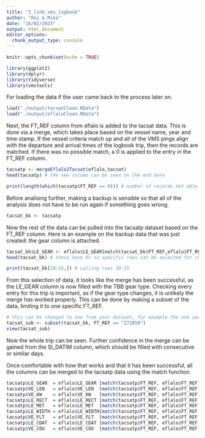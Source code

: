 ```yaml
---
title: "3_link_vms_logbook"
author: "Roi & Mike"
date: "16/02/2023"
output: html_document
editor_options: 
  chunk_output_type: console
---
```


```r
knitr::opts_chunk$set(echo = TRUE)
```

```r
library(ggplot2)
library(dplyr)
library(tidyverse)
library(vmstools)
```

For loading the data if the user came back to the process later on.

```r
load("./output/tacsatClean.RData")
load("./output/eflaloClean.RData")
```

Next, the FT_REF column from eflalo is added to the tacsat data. This is done
via a merge, which takes place based on the vessel name, year and time stamp.
If the vessel criteria match up and all of the VMS pings align with the
departure and arrival times of the logbook trip, then the records are matched.
If there was no possible match, a 0 is applied to the entry in the FT_REF column.

```r
tacsatp <- mergeEflalo2Tacsat(eflalo,tacsat)
head(tacsatp) # the new column can be seen on the end here

print(length(which(tacsatp$FT_REF == 0))) # number of records not able to link
```

Before analising further, making a backup is sensible so that all of the
analysis does not have to be run again if something goes wrong.

```r
tacsat_bk <- tacsatp
```

Now the rest of the data can be pulled into the tacsatp dataset based on the
FT_REF column. Here is an example on the backup data that was just created:
the gear column is attached.

```r
tacsat_bk$LE_GEAR <- eflalo$LE_GEAR[match(tacsat_bk$FT_REF,eflalo$FT_REF)]
head(tacsat_bk) # these have 0s so specific rows can be selected for checking the work

print(tacsat_bk[10:15,]) # calling rows 10-15
```

From this selection of data, it looks like the merge has been successful,
as the LE_GEAR column is now filled with the TBB gear type. Checking every
entry for this trip is important, as if the gear type changes, it is unlikely
the merge has worked properly. This can be done by making a subset of the data,
limiting it to one specific FT_REF.

```r
# this can be changed to one from your dataset, for example the one seen in the console as a result of the previous print statement
tacsat_sub <- subset(tacsat_bk, FT_REF == "272058")
view(tacsat_sub)
```

Now the whole trip can be seen. Further confidence in the merge can be gained
from the SI_DATIM column, which should be filled with consecutive or similar days.

Once comfortable with how that works and that it has been successful, all the
columns can be merged to the tacsatp data using the match function.

```r
tacsatp$LE_GEAR  = eflalo$LE_GEAR [match(tacsatp$FT_REF, eflalo$FT_REF)]
tacsatp$VE_LEN   = eflalo$VE_LEN  [match(tacsatp$FT_REF, eflalo$FT_REF)]
tacsatp$VE_KW    = eflalo$VE_KW   [match(tacsatp$FT_REF, eflalo$FT_REF)]
tacsatp$LE_RECT  = eflalo$LE_RECT [match(tacsatp$FT_REF, eflalo$FT_REF)]
tacsatp$LE_MET   = eflalo$LE_MET  [match(tacsatp$FT_REF, eflalo$FT_REF)]
tacsatp$LE_WIDTH = eflalo$LE_WIDTH[match(tacsatp$FT_REF, eflalo$FT_REF)]
tacsatp$VE_FLT   = eflalo$VE_FLT  [match(tacsatp$FT_REF, eflalo$FT_REF)]
tacsatp$LE_CDAT  = eflalo$LE_CDAT [match(tacsatp$FT_REF, eflalo$FT_REF)]
tacsatp$VE_COU   = eflalo$VE_COU  [match(tacsatp$FT_REF, eflalo$FT_REF)]
```



